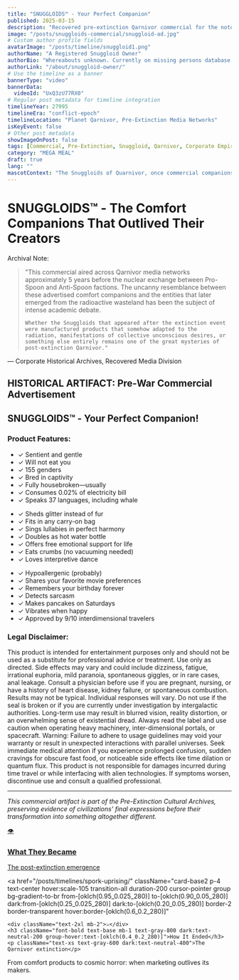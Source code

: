 ```yaml
---
title: "SNUGGLOIDS™ - Your Perfect Companion"
published: 2025-03-15
description: "Recovered pre-extinction Qarnivor commercial for the notorious 'comfort companions' that would later emerge from radioactive wastelands."
image: "/posts/snuggloids-commercial/snuggloid-ad.jpg"
# Custom author profile fields
avatarImage: "/posts/timeline/snuggloid1.png"
authorName: "A Registered Snuggloid Owner"
authorBio: "Whereabouts unknown. Currently on missing persons database."
authorLink: "/about/snuggloid-owner/"
# Use the timeline as a banner
bannerType: "video"
bannerData: 
  videoId: "UxQ3zU77RX0"
# Regular post metadata for timeline integration
timelineYear: 27995
timelineEra: "conflict-epoch"
timelineLocation: "Planet Qarnivor, Pre-Extinction Media Networks"
isKeyEvent: false
# Other post metadata
showImageOnPost: false
tags: [Commercial, Pre-Extinction, Snuggloid, Qarnivor, Corporate Empire]
category: "MEGA MEAL"
draft: true
lang: ""
mascotContext: "The Snuggloids of Quarnivor, once commercial companions, emerged post-extinction as phase-shifting enigmas. Their mysterious nature, possibly linked to consumerism's psychic echoes or extradimensional forces, continues to baffle observers, hinting at a universe where even comfort can become cosmic horror."
---
```


# SNUGGLOIDS™ - The Comfort Companions That Outlived Their Creators

<div className="font-jetbrains-mono pl-10 pr-10 py-10 rounded-xl bg-[oklch(0.95_0.025_var(--hue))] dark:bg-[oklch(0.25_0.025_var(--hue))] transition shadow-lg mb-8 overflow-hidden relative">
  <p className="italic text-gray-700 dark:text-neutral-400">Archival Note:</p>
  
  <blockquote className="mt-4 text-xl text-[oklch(0.35_0.05_var(--hue))] dark:text-[oklch(0.85_0.05_var(--hue))]">
    "This commercial aired across Qarnivor media networks approximately 5 years before the nuclear exchange between Pro-Spoon and Anti-Spoon factions. The uncanny resemblance between these advertised comfort companions and the entities that later emerged from the radioactive wasteland has been the subject of intense academic debate.
    
    Whether the Snuggloids that appeared after the extinction event were manufactured products that somehow adapted to the radiation, manifestations of collective unconscious desires, or something else entirely remains one of the great mysteries of post-extinction Qarnivor."
  </blockquote>

  <div className="mt-6 pb-4 text-right font-bold text-gray-700 dark:text-neutral-400">
  — Corporate Historical Archives, Recovered Media Division
  </div>
</div>

## HISTORICAL ARTIFACT: Pre-War Commercial Advertisement

<div className="bg-gradient-to-r from-pink-300 to-purple-300 dark:from-pink-800 dark:to-purple-800 p-6 rounded-lg mb-8">
  <h2 className="text-3xl font-extrabold text-center mb-6 text-pink-600 dark:text-pink-300">SNUGGLOIDS™ - Your Perfect Companion!</h2>

  <div className="card-base2 p-4 rounded-lg shadow bg-white bg-opacity-80 dark:bg-gray-800 dark:bg-opacity-80 mb-6">
    <h3 className="font-bold text-xl mb-4 text-pink-600 dark:text-pink-300">Product Features:</h3>
    <div className="grid grid-cols-1 md:grid-cols-3 gap-4">
      <ul className="text-sm text-pink-800 dark:text-pink-200">
        <li>✓ Sentient and gentle</li>
        <li>✓ Will not eat you</li>
        <li>✓ 155 genders</li>
        <li>✓ Bred in captivity</li>
        <li>✓ Fully housebroken—usually</li>
        <li>✓ Consumes 0.02% of electricity bill</li>
        <li>✓ Speaks 37 languages, including whale</li>
      </ul>
      <ul className="text-sm text-pink-800 dark:text-pink-200">
        <li>✓ Sheds glitter instead of fur</li>
        <li>✓ Fits in any carry-on bag</li>
        <li>✓ Sings lullabies in perfect harmony</li>
        <li>✓ Doubles as hot water bottle</li>
        <li>✓ Offers free emotional support for life</li>
        <li>✓ Eats crumbs (no vacuuming needed)</li>
        <li>✓ Loves interpretive dance</li>
      </ul>
      <ul className="text-sm text-pink-800 dark:text-pink-200">
        <li>✓ Hypoallergenic (probably)</li>
        <li>✓ Shares your favorite movie preferences</li>
        <li>✓ Remembers your birthday forever</li>
        <li>✓ Detects sarcasm</li>
        <li>✓ Makes pancakes on Saturdays</li>
        <li>✓ Vibrates when happy</li>
        <li>✓ Approved by 9/10 interdimensional travelers</li>
      </ul>
    </div>
  </div>

  <div className="card-base2 p-4 rounded-lg shadow bg-white bg-opacity-80 dark:bg-gray-800 dark:bg-opacity-80">
    <h3 className="font-bold text-lg mb-2 text-pink-600 dark:text-pink-300">Legal Disclaimer:</h3>
    <p className="text-xs text-gray-600 dark:text-gray-400 italic">
      This product is intended for entertainment purposes only and should not be used as a substitute for professional advice or treatment. Use only as directed. Side effects may vary and could include dizziness, fatigue, irrational euphoria, mild paranoia, spontaneous giggles, or in rare cases, anal leakage. Consult a physician before use if you are pregnant, nursing, or have a history of heart disease, kidney failure, or spontaneous combustion. Results may not be typical. Individual responses will vary. Do not use if the seal is broken or if you are currently under investigation by intergalactic authorities. Long-term use may result in blurred vision, reality distortion, or an overwhelming sense of existential dread. Always read the label and use caution when operating heavy machinery, inter-dimensional portals, or spacecraft. Warning: Failure to adhere to usage guidelines may void your warranty or result in unexpected interactions with parallel universes. Seek immediate medical attention if you experience prolonged confusion, sudden cravings for obscure fast food, or noticeable side effects like time dilation or quantum flux. This product is not responsible for damages incurred during time travel or while interfacing with alien technologies. If symptoms worsen, discontinue use and consult a qualified professional.
    </p>
  </div>
</div>

---

*This commercial artifact is part of the Pre-Extinction Cultural Archives, preserving evidence of civilizations' final expressions before their transformation into something altogether different.*

<div className="grid grid-cols-1 md:grid-cols-2 gap-4 mt-6 mb-6">
  <a 
    href="/posts/timelines/snuggaliod-emergence/" 
    className="card-base2 p-4 text-center hover:scale-105 transition-all duration-200 cursor-pointer group bg-gradient-to-br from-[oklch(0.95_0.025_320)] to-[oklch(0.90_0.05_320)] dark:from-[oklch(0.25_0.025_320)] dark:to-[oklch(0.20_0.05_320)] border-2 border-transparent hover:border-[oklch(0.6_0.2_320)]"
  >
    <div className="text-2xl mb-2">👁️</div>
    <h3 className="font-bold text-base mb-1 text-gray-800 dark:text-neutral-200 group-hover:text-[oklch(0.4_0.2_320)]">What They Became</h3>
    <p className="text-xs text-gray-600 dark:text-neutral-400">The post-extinction emergence</p>
  </a>

  <a 
    href="/posts/timelines/spork-uprising/" 
    className="card-base2 p-4 text-center hover:scale-105 transition-all duration-200 cursor-pointer group bg-gradient-to-br from-[oklch(0.95_0.025_280)] to-[oklch(0.90_0.05_280)] dark:from-[oklch(0.25_0.025_280)] dark:to-[oklch(0.20_0.05_280)] border-2 border-transparent hover:border-[oklch(0.6_0.2_280)]"
  >
    <div className="text-2xl mb-2">⚔️</div>
    <h3 className="font-bold text-base mb-1 text-gray-800 dark:text-neutral-200 group-hover:text-[oklch(0.4_0.2_280)]">How It Ended</h3>
    <p className="text-xs text-gray-600 dark:text-neutral-400">The Qarnivor extinction</p>
  </a>
</div>

<div className="text-center text-xs text-gray-500 dark:text-neutral-400 italic mt-4">
  From comfort products to cosmic horror: when marketing outlives its makers.
</div>
